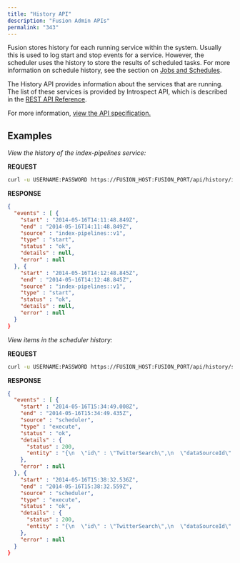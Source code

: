 ```yaml
---
title: "History API"
description: "Fusion Admin APIs"
permalink: "343"
---
```



Fusion stores history for each running service within the system. Usually this is used to log start and stop events for a service. However, the scheduler uses the history to store the results of scheduled tasks. For more information on schedule history, see the section on [Jobs and Schedules](/fusion/5.9/184/jobs-and-scheduling).

The History API provides information about the services that are running. The list of these services is provided by Introspect API, which is described in the [REST API Reference](/fusion/5.9/424/fusion-rest-ap-is).

For more information, [view the API specification.](?open-api=true)

## Examples

*View the history of the index-pipelines service:*

**REQUEST**

```bash
curl -u USERNAME:PASSWORD https://FUSION_HOST:FUSION_PORT/api/history/index-pipelines::v1
```

**RESPONSE**

```json
{
  "events" : [ {
    "start" : "2014-05-16T14:11:48.849Z",
    "end" : "2014-05-16T14:11:48.849Z",
    "source" : "index-pipelines::v1",
    "type" : "start",
    "status" : "ok",
    "details" : null,
    "error" : null
  }, {
    "start" : "2014-05-16T14:12:48.845Z",
    "end" : "2014-05-16T14:12:48.845Z",
    "source" : "index-pipelines::v1",
    "type" : "start",
    "status" : "ok",
    "details" : null,
    "error" : null
  }
}
```

*View items in the scheduler history:*

**REQUEST**

```bash
curl -u USERNAME:PASSWORD https://FUSION_HOST:FUSION_PORT/api/history/scheduler/items/1

```

**RESPONSE**

```json
{
  "events" : [ {
    "start" : "2014-05-16T15:34:49.008Z",
    "end" : "2014-05-16T15:34:49.435Z",
    "source" : "scheduler",
    "type" : "execute",
    "status" : "ok",
    "details" : {
      "status" : 200,
      "entity" : "{\n  \"id\" : \"TwitterSearch\",\n  \"dataSourceId\" : \"TwitterSearch\",\n  \"state\" : \"RUNNING\",\n  \"message\" : null,\n  \"startTime\" : 1400254489000,\n  \"endTime\" : -1,\n  \"finished\" : false,\n  \"counters\" : { },\n  \"exception\" : null,\n  \"running\" : true\n}"
    },
    "error" : null
  }, {
    "start" : "2014-05-16T15:38:32.536Z",
    "end" : "2014-05-16T15:38:32.559Z",
    "source" : "scheduler",
    "type" : "execute",
    "status" : "ok",
    "details" : {
      "status" : 200,
      "entity" : "{\n  \"id\" : \"TwitterSearch\",\n  \"dataSourceId\" : \"TwitterSearch\",\n  \"state\" : \"RUNNING\",\n  \"message\" : null,\n  \"startTime\" : 1400254712000,\n  \"endTime\" : -1,\n  \"finished\" : false,\n  \"counters\" : { },\n  \"exception\" : null,\n  \"running\" : true\n}"
    },
    "error" : null
  }
}
```